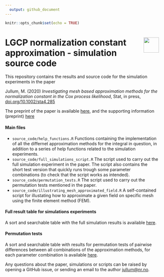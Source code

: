 ```yaml
---
  output: github_document
---
```

  
  ```r
knitr::opts_chunk$set(echo = TRUE)
```

#  <img src="logo.png" align="right" height="50px"/>

# LGCP normalization constant approximation - simulation source code

This repository contains the results and source code for the simulation experiments in the paper 

Jullum, M. (2020) *Investigating mesh based approximation methods for the normalization constant in the Cox process likelihood*, Stat, in press, [doi.org/10.1002/sta4.285](https://doi.org/10.1002/sta4.285)

The preprint of the paper is available [here](paper_preprint.pdf),
and the supporting information (preprint) [here](paper_supporting_information_preprint.pdf)


#### Main files

- `source_code/help_functions.R` Functions containing the implementation of all the differnet approximation methods for the integral in question, in addition to a series of help functions related to the simulation experiments.
- `source_code/full_simulations_script.R` The script used to carry out the full simulation experiment in the paper. The script also contains the short test version that quickly runs trough some parameter combinations (to check that the script works as intended).
- `source_code/permutation_tests.R` The script used to carry out the permutation tests mentioned in the paper.
- `source_code/illustrating_mesh_approximated_field.R` A self-contained script for illustating how to approximate a given field on specific mesh using the finite element method (FEM).





#### Full result table for simulations experiments
A sort and searchable table with the full simulation results is available [here](https://martinju.github.io/LGCP-normConst-simulations/sim_res.html).

#### Permutation tests
A sort and searchable table with results for permutation tests of pairwise differences between  all combinations 
of the approximation methods, for each parameter combination is available 
[here](https://martinju.github.io/LGCP-normConst-simulations/permut_tests.html).

Any questions about the paper, simulations or scripts can be raised by opening a GitHub issue, or sending an email to 
the author [jullum@nr.no](<mailto:jullum@nr.no?subject=LGCP-normConst-simulations>).

<!-- ### Source code files -->

<!-- All source code for the simulations are available under /Source code -->

<!-- File  | Description -->
<!-- ------------- | ------------- -->
<!--   simulation_script.R                         | This is the main script executing the simulation experiment in the paper. Settings for full simulation is commented out, such that the script can be ran quickly.  -->
<!-- timing_deterministic_integration_methods.R  | Script for timing the deterministic integration methods. -->
<!-- help_function.R | All functions used in the above scripts. Ufortunatly, almost no documentation is available.  -->
